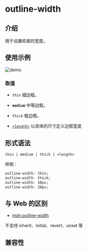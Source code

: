 # outline-width

## 介绍

用于设置轮廓的宽度。

## 使用示例

![demo](https://lf-lynx.tiktok-cdns.com/obj/lynx-artifacts-oss-sg/lynx-website/assets/doc/IMG_3703.jpeg)

### 取值

- `thin`
  细边框。

- **`medium`**
  中等边框。

- `thick`
  粗边框。

- [`<length>`](api/css/data-type/length.mdx)
  以具体的尺寸定义边框宽度

## 形式语法

```
thin | medium | thick | <length>
```

样例：

```css
outline-width: thin;
outline-width: thick;
outline-width: 10px;
outline-width: 20px;
```

## 与 Web 的区别

- [mdn:outline-width](https://developer.mozilla.org/en-US/docs/Web/CSS/outline-width)

不支持 inherit、initial、revert、unset 等

## 兼容性


<LegacyCompatTable metadata="css/properties/outline-width" />
